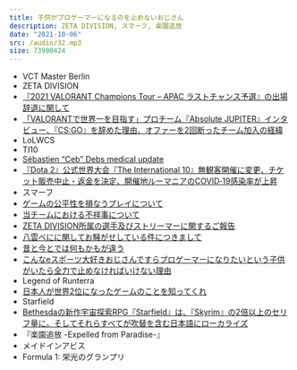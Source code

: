 ```yaml
---
title: 子供がプロゲーマーになるのを止めないおじさん
description: ZETA DIVISION, スマーフ, 楽園追放
date: "2021-10-06"
src: /audio/32.mp3
size: 73900424
---
```


<MP3 src='/audio/32.mp3' />

- VCT Master Berlin
- ZETA DIVISION
- [『2021 VALORANT Champions Tour – APAC ラストチャンス予選』の出場辞退に関して](https://zetadivision.com/news/2021/09/24/6388)
- [「VALORANTで世界一を目指す」プロチーム『Absolute JUPITER』インタビュー、『CS:GO』を辞めた理由、オファーを2回断ったチーム加入の経緯](https://www.negitaku.org/news/n-23947)
- LoLWCS
- TI10
- [Sébastien “Ceb” Debs medical update](https://ogs.gg/ceb-medical-update/)
- [『Dota 2』公式世界大会『The International 10』無観客開催に変更、チケット販売中止・返金を決定、開催地ルーマニアのCOVID‑19感染率が上昇](https://www.negitaku.org/news/n-24981)
- スマーフ
- [ゲームの公平性を損なうプレイについて](https://twitter.com/VALORANTjp/status/1443174840555376642)
- [当チームにおける不祥事について ](https://crazyraccoon.jp/news-20210929/)
- [ZETA DIVISION所属の選手及びストリーマーに関するご報告](https://zetadivision.com/news/2021/10/01/6689)
- [八雲べにに関してお騒がせしている件につきまして](https://vspo.jp/news/20210927/)
- [昔と今とでは何もかもが違う](https://twitter.com/uNleashed_jp/status/1443896252098244608)
- [こんなeスポーツ大好きおじさんですらプロゲーマーになりたいという子供がいたら全力で止めなければいけない理由](https://note.com/gen8tatari/n/n3ecd6cd09709)
- Legend of Runterra
- [日本人が世界2位になったゲームのことを知ってくれ](https://anond.hatelabo.jp/20210919095507)
- Starfield
- [Bethesdaの新作宇宙探索RPG『Starfield』は、『Skyrim』の2倍以上のセリフ量に。そしてそれらすべてが吹替を含む日本語にローカライズ](https://automaton-media.com/articles/newsjp/20211001-177560/)
- 『楽園追放 -Expelled from Paradise-』
- メイドインアビス
- Formula 1: 栄光のグランプリ